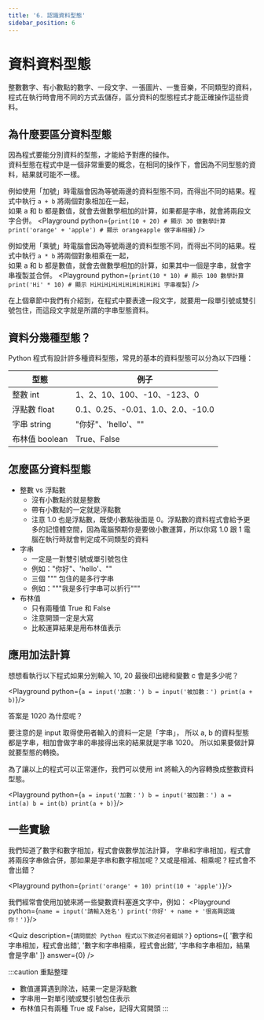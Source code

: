 ```yaml
---
title: '6. 認識資料型態'
sidebar_position: 6
---
```


# 資料資料型態
整數數字、有小數點的數字、一段文字、一張圖片、一隻音樂，不同類型的資料，<br/>
程式在執行時會用不同的方式去儲存，區分資料的型態程式才能正確操作這些資料。

## 為什麼要區分資料型態
因為程式要能分別資料的型態，才能給予對應的操作。<br/>
資料型態在程式中是一個非常重要的概念，在相同的操作下，會因為不同型態的資料，結果就可能不一樣。

例如使用「加號」時電腦會因為等號兩邊的資料型態不同，而得出不同的結果。程式中執行 `a + b` 將兩個對象相加在一起，<br/>
如果 a 和 b 都是數值，就會去做數學相加的計算，如果都是字串，就會將兩段文字合併。
<Playground python={`
print(10 + 20) # 顯示 30 做數學計算
print('orange' + 'apple') # 顯示 orangeapple 做字串相接
`} />

例如使用「乘號」時電腦會因為等號兩邊的資料型態不同，而得出不同的結果。程式中執行 `a * b` 將兩個對象相乘在一起，<br/>
如果 a 和 b 都是數值，就會去做數學相加的計算，如果其中一個是字串，就會字串複製並合併。
<Playground python={`
print(10 * 10) # 顯示 100 數學計算
print('Hi' * 10) # 顯示 HiHiHiHiHiHiHiHiHiHi 字串複製
`} />

在上個章節中我們有介紹到，在程式中要表達一段文字，就要用一段單引號或雙引號包住，而這段文字就是所謂的字串型態資料。

## 資料分幾種型態？
Python 程式有設計許多種資料型態，常見的基本的資料型態可以分為以下四種：

|型態    |例子|
|-|-|
|整數 int|1、2、10、100、-10、-123、0|
|浮點數 float|0.1、0.25、-0.01、1.0、2.0、-10.0|
|字串 string|"你好"、'hello'、""|
|布林值 boolean|True、False|

## 怎麼區分資料型態
* 整數 vs 浮點數
  * 沒有小數點的就是整數
  * 帶有小數點的一定就是浮點數
  * 注意 1.0 也是浮點數，既使小數點後面是 0。浮點數的資料程式會給予更多的記憶體空間，因為電腦預期你是要做小數運算，所以你寫 1.0 跟 1 電腦在執行時就會判定成不同類型的資料
* 字串
  * 一定是一對雙引號或單引號包住
  * 例如："你好"、'hello'、""
  * 三個 """ 包住的是多行字串
  * 例如："""我是多行字串可以折行"""
* 布林值
  * 只有兩種值 True 和 False
  * 注意開頭一定是大寫
  * 比較運算結果是用布林值表示

## 應用加法計算
想想看執行以下程式如果分別輸入 10, 20 最後印出總和變數 c 會是多少呢？

<Playground python={`
a = input('加數：')
b = input('被加數：')
print(a + b)
`}/>

答案是 1020 為什麼呢？

要注意的是 input 取得使用者輸入的資料一定是「字串」，
所以 a, b 的資料型態都是字串，相加會做字串的串接得出來的結果就是字串 1020。
所以如果要做計算就要型態的轉換。

為了讓以上的程式可以正常運作，我們可以使用 int 將輸入的內容轉換成整數資料型態。

<Playground python={`
a = input('加數：')
b = input('被加數：')
a = int(a)
b = int(b)
print(a + b)
`}/>

## 一些實驗
我們知道了數字和數字相加，程式會做數學加法計算，
字串和字串相加，程式會將兩段字串做合併，那如果是字串和數字相加呢？又或是相減、相乘呢？程式會不會出錯？

<Playground python={`
print('orange' + 10)
print(10 + 'apple')
`}/>

我們經常會使用加號來將一些變數資料塞進文字中，例如：
<Playground python={`
name = input('請輸入姓名')
print('你好' + name + '很高興認識你！')
`}/>

<Quiz
  description={`請問關於 Python 程式以下敘述何者錯誤？`}
  options={[
    '數字和字串相加，程式會出錯',
    '數字和字串相乘，程式會出錯',
    '字串和字串相加，結果會是字串'
  ]}
  answer={0}
/>

:::caution 重點整理
* 數值運算遇到除法，結果一定是浮點數
* 字串用一對單引號或雙引號包住表示
* 布林值只有兩種 True 或 False，記得大寫開頭
:::